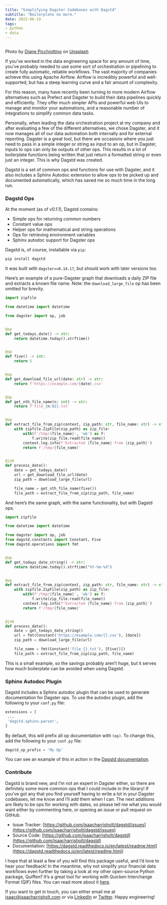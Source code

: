```yaml
---
title: "Simplifying Dagster Codebases with Dagstd"
subtitle: "Boilerplate no more."
date: 2022-06-19
tags:
- python
- data
---
```


<Image src={octopus} alt="" />

Photo by
[Diane Picchiottino](https://unsplash.com/@diane_soko?utm_source=medium&utm_medium=referral)
on [Unsplash](https://unsplash.com/?utm_source=medium&utm_medium=referral)

If you’ve worked in the data engineering space for any amount of time, you’ve probably
needed to use some sort of orchestration or pipelining to create fully automatic,
reliable workflows. The vast majority of companies achieve this using Apache Airflow.
Airflow is incredibly powerful and well-supported, but has a steep learning curve and a
fair amount of complexity.

For this reason, many have recently been turning to more modern Airflow alternatives
such as Prefect and Dagster to build their data pipelines quickly and efficiently. They
offer much simpler APIs and powerful web UIs to manage and monitor your automations, and
a reasonable number of integrations to simplify common data tasks.

Personally, when leading the data orchestration project at my company and after
evaluating a few of the different alternatives, we chose Dagster, and it now manages all
of our data automation both internally and for external reporting. Dagster is a great
tool, but there are occasions where you just need to pass in a simple integer or string
as input to an op, but in Dagster, inputs to ops can only be outputs of other ops. This
results in a lot of boilerplate functions being written that just return a formatted
string or even just an integer. This is why Dagstd was created.

Dagstd is a set of common ops and functions for use with Dagster, and it also includes a
Sphinx Autodoc extension to allow ops to be picked up and documented automatically,
which has saved me so much time in the long run.

### Dagstd Ops

At the moment (as of v0.1.1), Dagstd contains:

- Simple ops for returning common numbers
- Constant value ops
- Helper ops for mathematical and string operations
- Ops for retrieving environment variables
- Sphinx autodoc support for Dagster ops

Dagstd is, of course, installable via `pip`:

```bash
pip install dagstd
```

It was built with `dagster==0.14.17`, but should work with later versions too.

Here’s an example of a pure-Dagster graph that downloads a daily ZIP file and extracts a
known file name. Note: the `download_large_file` op has been omitted for brevity.

```python
import zipfile

from datetime import datetime

from dagster import op, job


@op
def get_todays_date() -> str:
    return datetime.today().strftime()


@op
def five() -> int:
    return 5


@op
def get_download_file_url(date: str) -> str:
    return f'https://example.com/{date}.csv'


@op
def get_nth_file_name(n: int) -> str:
    return f'file_{n:02}.txt'


@op
def extract_file_from_zip(context, zip_path: str, file_name: str) -> str:
    with zipfile.ZipFile(zip_path) as zip_file:
        with(f'/tmp/{file_name}', 'wb') as f:
            f.write(zip_file.read(file_name))
        context.log.info(f'Extracted {file_name} from {zip_path}')
        return f'/tmp/{file_name}'


@job
def process_data():
    date = get_todays_date()
    url = get_download_file_url(date)
    zip_path = download_large_file(url)

    file_name = get_nth_file_name(five())
    file_path = extract_file_from_zip(zip_path, file_name)
```

And here’s the same graph, with the same functionality, but with Dagstd ops.

```python
import zipfile

from datetime import datetime

from dagster import op, job
from dagstd.constants import Constant, Five
from dagstd.operations import fmt


@op
def get_todays_date_string() -> str:
    return datetime.today().strftime("%Y-%m-%d")


@op
def extract_file_from_zip(context, zip_path: str, file_name: str) -> str:
    with zipfile.ZipFile(zip_path) as zip_file:
        with(f'/tmp/{file_name}', 'wb') as f:
            f.write(zip_file.read(file_name))
        context.log.info(f'Extracted {file_name} from {zip_path}')
        return f'/tmp/{file_name}'


@job
def process_data():
    date = get_todays_date_string()
    url = fmt(Constant('https://example.com/{}.csv'), [date])
    zip_path = download_large_file(url)

    file_name = fmt(Constant('file_{}.txt'), [Five()])
    file_path = extract_file_from_zip(zip_path, file_name)
```

This is a small example, so the savings probably aren’t huge, but it serves how much
boilerplate can be avoided when using Dagstd.

### Sphinx Autodoc Plugin

Dagstd includes a Sphinx autodoc plugin that can be used to generate documentation for
Dagster ops. To use the autodoc plugin, add the following to your `conf.py` file:

```python
extensions = [  
 ...  
 'dagstd.sphinx.parser',  
]
```

By default, this will prefix all op documentation with `(op)`. To change this, add the
following to your `conf.py` file:

```python
dagstd_op_prefix = 'My Op'
```

You can see an example of this in action in the
[Dagstd documentation](https://dagstd.readthedocs.io/en/latest/readme.html).

### Contribute

Dagstd is brand new, and I’m not an expert in Dagster either, so there are definitely
some more common ops that I could include in the library! If you’ve got any that you
find yourself having to write a lot in your Dagster codebases, let me know and I’ll add
them when I can. The next additions are likely to be ops for working with dates, so
please tell me what you would want either by commenting here, or opening an issue or
pull request on GitHub.

- Issue Tracker:
  [https://github.com/isaacharrisholt/dagstd/issues](https://github.com/isaacharrisholt/dagstd/issues)
- Source Code:
  [https://github.com/isaacharrisholt/dagstd](https://github.com/isaacharrisholt/dagstd)
- Documentation:
  [https://dagstd.readthedocs.io/en/latest/readme.html](https://dagstd.readthedocs.io/en/latest/readme.html)

I hope that at least a few of you will find this package useful, and I’d love to hear
your feedback! In the meantime, why not simplify your financial data workflows even
further by taking a look at my other open-source Python package, Quiffen? It’s a great
tool for working with Quicken Interchange Format (QIF) files. You can read more about it
[here](/parsing-qif-files-to-retrieve-financial-data-with-python).

If you want to get in touch, you can either email me at
[isaac@isaacharrisholt.com](mailto:isaac@isaacharrisholt.com) or via
[LinkedIn](https://www.linkedin.com/in/isaac-harris-holt/) or
[Twitter](https://twitter.com/IsaacHarrisHolt). Happy engineering!

